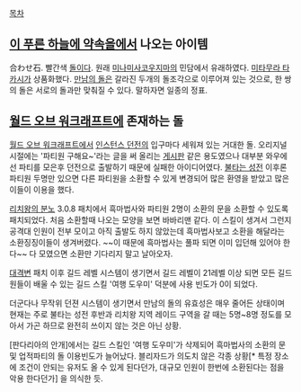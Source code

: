 [[목차]]

== [[이 푸른 하늘에 약속을]]에서 나오는 아이템 ==
合わせ石. 빨간색 [[돌]]이다. 원래 [[미나미사코우지마]]의 민담에서 유래하였다.
[[미타무라 타카시]]가 상품화했다. [[만남의 돌]]은 갈라진 두개의 돌조각으로 이루어져 있는 것으로, 한 쌍의 돌은 서로의 돌과만 맞춰질 수 있다. 말하자면 일종의 정표.

== [[월드 오브 워크래프트]]에 존재하는 돌 ==
[[월드 오브 워크래프트]]에서 [[인스턴스 던전]]의 입구마다 세워져 있는 거대한 돌. 오리지널 시절에는 '파티원 구해요~'라는 글을 써 올리는 [[게시판]] 같은 용도였으나 대부분 와우에선 파티를 모은후 던전으로 출발하기 때문에 실패한 아이디어였다. [[불타는 성전]] 이후론 파티원 두명만 있으면 다른 파티원을 소환할 수 있게 변경되어 많은 환영을 받았고 많은 이들이 이용을 했다.

[[리치왕의 분노]] 3.0.8 패치에서 흑마법사와 파티원 2명이 소환의 문을 소환할 수 있도록 패치되었다. 처음 소환할때 나오는 모양을 보면 바바리맨 같다. 이 스킬이 생겨서 그런지 공격대 인원이 전부 모이고 아직 출발도 하지 않았는데 흑마법사보고 소환을 해달라는 소환징징이들이 생겨버렸다. ~~이 때문에 흑마법사는 풀파 되면 이미 입던해 있어야 한다~~ 다 모였으면 소환만 기다리지 말고 날아오자.

[[대격변]] 패치 이후 길드 레벨 시스템이 생기면서 길드 레벨이 21레벨 이상 되면 모든 길드원들이 배울 수 있는 길드 스킬 '여행 도우미' 덕분에 사용 빈도가 0이 되었다.

더군다나 무작위 던젼 시스템이 생기면서 만남의 돌의 유효성은 매우 줄어든 상태이며 현재는 주로 불타는 성전 후반과 리치왕 지역 레이드 구역을 갈 때는 5명~8명 정도를 모아서 가곤 하므로 완전히 쓰이지 않는 것은 아닌 상황.

[판다리아의 안개]에서는 길드 스킬인 '여행 도우미'가 삭제되어 흑마법사의 소환의 문 및 업적파티의 돌 이용빈도가 늘어났다. 블리자드가 의도치 않은 각종 상황[* 특정 장소에 조건이 안되는 유저도 올 수 있게 된다던가, 대규모 인원이 한번에 소환된다는 점을 악용 한다던가] 을 의식한 듯.
